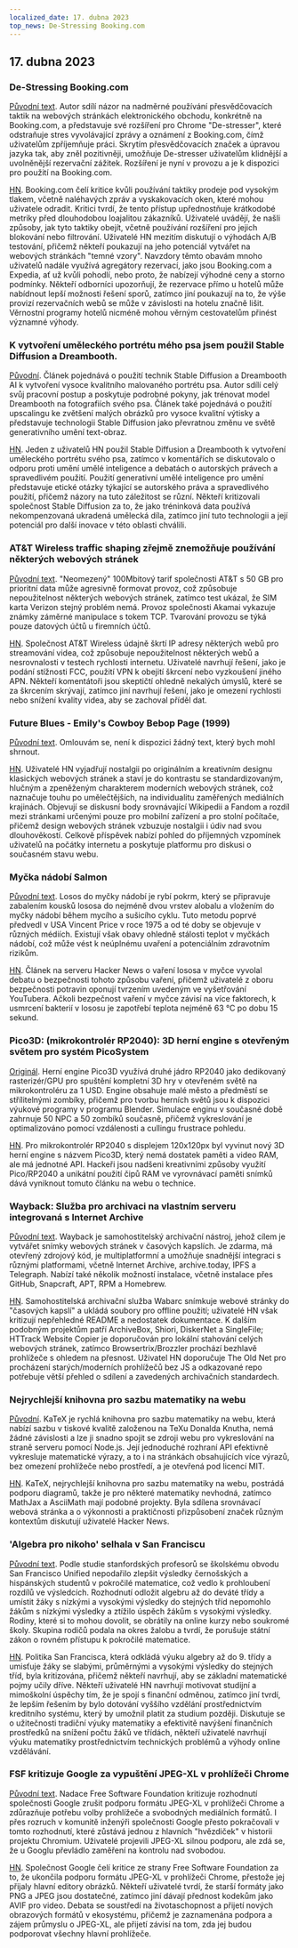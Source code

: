 ```yaml
---
localized_date: 17. dubna 2023
top_news: De-Stressing Booking.com
---
```




<CallToAction />

<Steps>

## 17. dubna 2023

### De-Stressing Booking.com

[Původní text](https://www.alexcharlton.co/projects/booking-com-de-stresser).
Autor sdílí názor na nadměrné používání přesvědčovacích taktik na webových stránkách elektronického obchodu, konkrétně na Booking.com, a představuje své rozšíření pro Chrome "De-stresser", které odstraňuje stres vyvolávající zprávy a oznámení z Booking.com, čímž uživatelům zpříjemňuje práci. Skrytím přesvědčovacích značek a úpravou jazyka tak, aby zněl pozitivněji, umožňuje De-stresser uživatelům klidnější a uvolněnější rezervační zážitek. Rozšíření je nyní v provozu a je k dispozici pro použití na Booking.com.

[HN](http://news.ycombinator.com/item?id=35590734).
Booking.com čelí kritice kvůli používání taktiky prodeje pod vysokým tlakem, včetně naléhavých zpráv a vyskakovacích oken, které mohou uživatele odradit. Kritici tvrdí, že tento přístup upřednostňuje krátkodobé metriky před dlouhodobou loajalitou zákazníků. Uživatelé uvádějí, že našli způsoby, jak tyto taktiky obejít, včetně používání rozšíření pro jejich blokování nebo filtrování. Uživatelé HN mezitím diskutují o výhodách A/B testování, přičemž někteří poukazují na jeho potenciál vytvářet na webových stránkách "temné vzory". Navzdory těmto obavám mnoho uživatelů nadále využívá agregátory rezervací, jako jsou Booking.com a Expedia, ať už kvůli pohodlí, nebo proto, že nabízejí výhodné ceny a storno podmínky. Někteří odborníci upozorňují, že rezervace přímo u hotelů může nabídnout lepší možnosti řešení sporů, zatímco jiní poukazují na to, že výše provizí rezervačních webů se může v závislosti na hotelu značně lišit. Věrnostní programy hotelů nicméně mohou věrným cestovatelům přinést významné výhody.

### K vytvoření uměleckého portrétu mého psa jsem použil Stable Diffusion a Dreambooth.

[Původní](https://www.shruggingface.com/blog/how-i-used-stable-diffusion-and-dreambooth-to-create-a-painted-portrait-of-my-dog).
Článek pojednává o použití technik Stable Diffusion a Dreambooth AI k vytvoření vysoce kvalitního malovaného portrétu psa. Autor sdílí celý svůj pracovní postup a poskytuje podrobné pokyny, jak trénovat model Dreambooth na fotografiích svého psa. Článek také pojednává o použití upscalingu ke zvětšení malých obrázků pro vysoce kvalitní výtisky a představuje technologii Stable Diffusion jako převratnou změnu ve světě generativního umění text-obraz.

[HN](http://news.ycombinator.com/item?id=35592847).
Jeden z uživatelů HN použil Stable Diffusion a Dreambooth k vytvoření uměleckého portrétu svého psa, zatímco v komentářích se diskutovalo o odporu proti umění umělé inteligence a debatách o autorských právech a spravedlivém použití. Použití generativní umělé inteligence pro umění představuje etické otázky týkající se autorského práva a spravedlivého použití, přičemž názory na tuto záležitost se různí. Někteří kritizovali společnost Stable Diffusion za to, že jako tréninková data používá nekompenzovaná ukradená umělecká díla, zatímco jiní tuto technologii a její potenciál pro další inovace v této oblasti chválili.

### AT&T Wireless traffic shaping zřejmě znemožňuje používání některých webových stránek

[Původní text](https://adriano.fyi/post/2023/2023-04-16-att-traffic-shaping-makes-websites-unusable/).
"Neomezený" 100Mbitový tarif společnosti AT&T s 50 GB pro prioritní data může agresivně formovat provoz, což způsobuje nepoužitelnost některých webových stránek, zatímco test ukázal, že SIM karta Verizon stejný problém nemá. Provoz společnosti Akamai vykazuje známky záměrné manipulace s tokem TCP. Tvarování provozu se týká pouze datových účtů u firemních účtů.

[HN](http://news.ycombinator.com/item?id=35592607).
Společnost AT&T Wireless údajně škrtí IP adresy některých webů pro streamování videa, což způsobuje nepoužitelnost některých webů a nesrovnalosti v testech rychlosti internetu. Uživatelé navrhují řešení, jako je podání stížnosti FCC, použití VPN k obejití škrcení nebo vyzkoušení jiného APN. Někteří komentátoři jsou skeptičtí ohledně nekalých úmyslů, které se za škrcením skrývají, zatímco jiní navrhují řešení, jako je omezení rychlosti nebo snížení kvality videa, aby se zachoval příděl dat.

### Future Blues - Emily's Cowboy Bebop Page (1999)

[Původní text](https://futureblues.com/).
Omlouvám se, není k dispozici žádný text, který bych mohl shrnout.

[HN](http://news.ycombinator.com/item?id=35589124).
Uživatelé HN vyjadřují nostalgii po originálním a kreativním designu klasických webových stránek a staví je do kontrastu se standardizovaným, hlučným a zpeněženým charakterem moderních webových stránek, což naznačuje touhu po umělečtějších, na individualitu zaměřených mediálních krajinách. Objevují se diskusní body srovnávající Wikipedii a Fandom a rozdíl mezi stránkami určenými pouze pro mobilní zařízení a pro stolní počítače, přičemž design webových stránek vzbuzuje nostalgii i údiv nad svou dlouhověkostí. Celkově příspěvek nabízí pohled do příjemných vzpomínek uživatelů na počátky internetu a poskytuje platformu pro diskusi o současném stavu webu.

### Myčka nádobí Salmon

[Původní text](https://en.wikipedia.org/wiki/Dishwasher_salmon).
Losos do myčky nádobí je rybí pokrm, který se připravuje zabalením kousků lososa do nejméně dvou vrstev alobalu a vložením do myčky nádobí během mycího a sušicího cyklu. Tuto metodu poprvé předvedl v USA Vincent Price v roce 1975 a od té doby se objevuje v různých médiích. Existují však obavy ohledně stálosti teplot v myčkách nádobí, což může vést k neúplnému uvaření a potenciálním zdravotním rizikům.

[HN](http://news.ycombinator.com/item?id=35586683).
Článek na serveru Hacker News o vaření lososa v myčce vyvolal debatu o bezpečnosti tohoto způsobu vaření, přičemž uživatelé z oboru bezpečnosti potravin oponují tvrzením uvedeným ve vyšetřování YouTubera. Ačkoli bezpečnost vaření v myčce závisí na více faktorech, k usmrcení bakterií v lososu je zapotřebí teplota nejméně 63 °C po dobu 15 sekund.

### Pico3D: (mikrokontrolér RP2040): 3D herní engine s otevřeným světem pro systém PicoSystem

[Originál](https://github.com/bernhardstrobl/Pico3D).
Herní engine Pico3D využívá druhé jádro RP2040 jako dedikovaný rasterizér/GPU pro spuštění kompletní 3D hry v otevřeném světě na mikrokontroléru za 1 USD. Engine obsahuje malé město a předměstí se střílitelnými zombíky, přičemž pro tvorbu herních světů jsou k dispozici výukové programy v programu Blender. Simulace enginu v současné době zahrnuje 50 NPC a 50 zombíků současně, přičemž vykreslování je optimalizováno pomocí vzdálenosti a cullingu frustrace pohledu.

[HN](http://news.ycombinator.com/item?id=35589172).
Pro mikrokontrolér RP2040 s displejem 120x120px byl vyvinut nový 3D herní engine s názvem Pico3D, který nemá dostatek paměti a video RAM, ale má jednotné API. Hackeři jsou nadšeni kreativními způsoby využití Pico/RP2040 a unikátní použití čipů RAM ve vyrovnávací paměti snímků dává vyniknout tomuto článku na webu o technice.

### Wayback: Služba pro archivaci na vlastním serveru integrovaná s Internet Archive

[Původní text](https://github.com/wabarc/wayback).
Wayback je samohostitelský archivační nástroj, jehož cílem je vytvářet snímky webových stránek v časových kapslích. Je zdarma, má otevřený zdrojový kód, je multiplatformní a umožňuje snadnější integraci s různými platformami, včetně Internet Archive, archive.today, IPFS a Telegraph. Nabízí také několik možností instalace, včetně instalace přes GitHub, Snapcraft, APT, RPM a Homebrew.

[HN](http://news.ycombinator.com/item?id=35586845).
Samohostitelská archivační služba Wabarc snímkuje webové stránky do "časových kapslí" a ukládá soubory pro offline použití; uživatelé HN však kritizují nepřehledné README a nedostatek dokumentace. K dalším podobným projektům patří ArchiveBox, Shiori, DiskerNet a SingleFile; HTTrack Website Copier je doporučován pro lokální stahování celých webových stránek, zatímco Browsertrix/Brozzler prochází bezhlavě prohlížeče s ohledem na přesnost. Uživatel HN doporučuje The Old Net pro procházení starých/moderních prohlížečů bez JS a odkazované repo potřebuje větší přehled o sdílení a zavedených archivačních standardech.

### Nejrychlejší knihovna pro sazbu matematiky na webu

[Původní](https://katex.org/).
KaTeX je rychlá knihovna pro sazbu matematiky na webu, která nabízí sazbu v tiskové kvalitě založenou na TeXu Donalda Knutha, nemá žádné závislosti a lze ji snadno spojit se zdroji webu pro vykreslování na straně serveru pomocí Node.js. Její jednoduché rozhraní API efektivně vykresluje matematické výrazy, a to i na stránkách obsahujících více výrazů, bez omezení prohlížeče nebo prostředí, a je otevřená pod licencí MIT.

[HN](http://news.ycombinator.com/item?id=35588985).
KaTeX, nejrychlejší knihovna pro sazbu matematiky na webu, postrádá podporu diagramů, takže je pro některé matematiky nevhodná, zatímco MathJax a AsciiMath mají podobné projekty. Byla sdílena srovnávací webová stránka a o výkonnosti a praktičnosti přizpůsobení značek různým kontextům diskutují uživatelé Hacker News.

### 'Algebra pro nikoho' selhala v San Franciscu

[Původní text](https://www.joannejacobs.com/post/algebra-for-none-fails-in-san-francisco).
Podle studie stanfordských profesorů se školskému obvodu San Francisco Unified nepodařilo zlepšit výsledky černošských a hispánských studentů v pokročilé matematice, což vedlo k prohloubení rozdílů ve výsledcích. Rozhodnutí odložit algebru až do deváté třídy a umístit žáky s nízkými a vysokými výsledky do stejných tříd nepomohlo žákům s nízkými výsledky a ztížilo úspěch žákům s vysokými výsledky. Rodiny, které si to mohou dovolit, se obrátily na online kurzy nebo soukromé školy. Skupina rodičů podala na okres žalobu a tvrdí, že porušuje státní zákon o rovném přístupu k pokročilé matematice.

[HN](http://news.ycombinator.com/item?id=35595026).
Politika San Francisca, která odkládá výuku algebry až do 9. třídy a umisťuje žáky se slabými, průměrnými a vysokými výsledky do stejných tříd, byla kritizována, přičemž někteří navrhují, aby se základní matematické pojmy učily dříve. Někteří uživatelé HN navrhují motivovat studijní a mimoškolní úspěchy tím, že je spojí s finanční odměnou, zatímco jiní tvrdí, že lepším řešením by bylo dotování vyššího vzdělání prostřednictvím kreditního systému, který by umožnil platit za studium později. Diskutuje se o užitečnosti tradiční výuky matematiky a efektivitě navýšení finančních prostředků na snížení počtu žáků ve třídách, někteří uživatelé navrhují výuku matematiky prostřednictvím technických problémů a výhody online vzdělávání.

### FSF kritizuje Google za vypuštění JPEG-XL v prohlížeči Chrome

[Původní text](https://www.phoronix.com/news/FSF-Slams-Google-JPEG-XL).
Nadace Free Software Foundation kritizuje rozhodnutí společnosti Google zrušit podporu formátu JPEG-XL v prohlížeči Chrome a zdůrazňuje potřebu volby prohlížeče a svobodných mediálních formátů. I přes rozruch v komunitě inženýři společnosti Google přesto pokračovali v tomto rozhodnutí, které zůstává jednou z hlavních "hvězdiček" v historii projektu Chromium. Uživatelé projevili JPEG-XL silnou podporu, ale zdá se, že u Googlu převládlo zaměření na kontrolu nad svobodou.

[HN](http://news.ycombinator.com/item?id=35589179).
Společnost Google čelí kritice ze strany Free Software Foundation za to, že ukončila podporu formátu JPEG-XL v prohlížeči Chrome, přestože jej přijaly hlavní editory obrázků. Někteří uživatelé tvrdí, že starší formáty jako PNG a JPEG jsou dostatečné, zatímco jiní dávají přednost kodekům jako AVIF pro video. Debata se soustředí na životaschopnost a přijetí nových obrazových formátů v ekosystému, přičemž je zaznamenána podpora a zájem průmyslu o JPEG-XL, ale přijetí závisí na tom, zda jej budou podporovat všechny hlavní prohlížeče.

</Steps>
